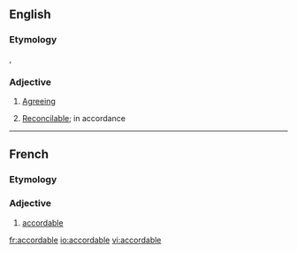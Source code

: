 ==English==

===Etymology===
{{etyl|fro|en}} {{m|fro|acordable}}, {{etyl|fr|en}} {{m|fr|accordable}}

===Adjective===
{{en-adj}}

# {{lb|en|obsolete}} [[agreeing|Agreeing]]
#: {{rfquotek|Geoffrey Chaucer}}
# {{lb|en|obsolete}} [[reconcilable|Reconcilable]]; in accordance

----

==French==

===Etymology===
{{suffix|accorder|able|lang=fr}}

===Adjective===
{{fr-adj}}

# [[#English|accordable]]

[[fr:accordable]]
[[io:accordable]]
[[vi:accordable]]